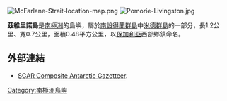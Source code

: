 {{no footnotes|time=2013-10-27T09:04:52+00:00}}
[[Image:McFarlane-Strait-location-map.png|thumb]]
[[Image:Pomorie-Livingston.jpg|thumb]]

{{coord|62|27|09|S|60|04|25|W|display=title}}

'''茲維里諾島'''是[[南極洲|南極洲]]的島嶼，屬於[[南設得蘭群島|南設得蘭群島]]中[[米德群島|米德群島]]的一部分，長1.2公里、寬0.7公里，面積0.48平方公里，以[[保加利亞|保加利亞]]西部鄉鎮命名。

==外部連結==
* [http://data.aad.gov.au/aadc/gaz/scar/ SCAR Composite Antarctic Gazetteer].

{{南设得兰群岛}}

{{Antarctica-geo-stub}}

[[Category:南極洲島嶼|Category:南極洲島嶼]]